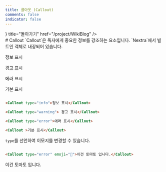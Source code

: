 ```yaml
---
title: 콜아웃 (Callout)
comments: false
indicator: false
---
```



<Cards>
<Card icon={<Icon.arrow_left/>} title="돌아가기" href="/project/WikiBlog" />
</Cards>

<br/>
# Callout
`Callout`은 독자에게 중요한 정보를 강조하는 요소입니다. `Nextra`에서 빌트인 객체로 내장되어 있습니다.


<Callout type="info">정보 표시</Callout>

<Callout type="warning"> 경고 표시</Callout>

<Callout type="error">에러 표시</Callout>

<Callout >기본 표시</Callout>

```md filename="Markdown"

<Callout type="info">정보 표시</Callout>

<Callout type="warning"> 경고 표시</Callout>

<Callout type="error">에러 표시</Callout>

<Callout >기본 표시</Callout>

```

`type`를 선언하여 이모지를 변경할 수 있습니다.

```md filename="Markdown"

<Callout type="error" emoji="🍅">이건 토마토 입니다.</Callout>

```

<Callout type="error" emoji="🍅">이건 토마토 입니다.</Callout>

